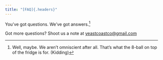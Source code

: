 ```yaml
---
title: "[FAQ]{.headers}"
---
```

::: {.div .bodyfont}
You've got questions. We've got answers.^[Well, maybe. We aren't omniscient after all. That's what the 8-ball on top of the fridge is for. (Kidding)]

Got more questions? Shoot us a note at [yeastcoastco@gmail.com](mailto:yeastcoastco@gmail.com)

:::